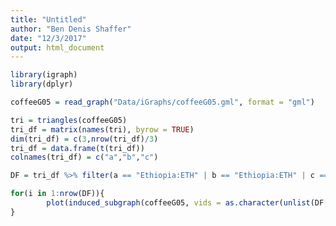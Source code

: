 ```yaml
---
title: "Untitled"
author: "Ben Denis Shaffer"
date: "12/3/2017"
output: html_document
---
```


```r

library(igraph)
library(dplyr)

coffeeG05 = read_graph("Data/iGraphs/coffeeG05.gml", format = "gml")

tri = triangles(coffeeG05)
tri_df = matrix(names(tri), byrow = TRUE)
dim(tri_df) = c(3,nrow(tri_df)/3)
tri_df = data.frame(t(tri_df))
colnames(tri_df) = c("a","b","c")

DF = tri_df %>% filter(a == "Ethiopia:ETH" | b == "Ethiopia:ETH" | c == "Ethiopia:ETH")

for(i in 1:nrow(DF)){
        plot(induced_subgraph(coffeeG05, vids = as.character(unlist(DF[i,]))))
}

```
